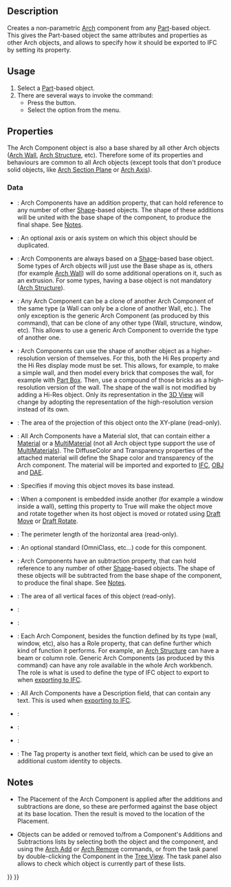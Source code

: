 <languages/>
<translate>

<!--T:21-->
{{Docnav
|[[BIM_Library|Library]]
|[[Arch_Reference|Reference]]
|[[BIM_Workbench|BIM]]
|IconL=BIM_Library.svg
|IconR=Arch_Reference.svg
|IconC=Workbench_BIM.svg
}}

<!--T:1-->
{{GuiCommand
|Name=Arch Component
|MenuLocation=3D/BIM → Generic 3D Tools → Component‎‏‎
|Workbenches=[[BIM_Workbench|BIM]]
}}

==Description== <!--T:2-->

<!--T:3-->
Creates a non-parametric [[BIM_Workbench|Arch]] component from any [[Part_Workbench|Part]]-based object. This gives the Part-based object the same attributes and properties as other Arch objects, and allows to specify how it should be exported to IFC by setting its {{PropertyData|Ifc Type}} property.

==Usage== <!--T:4-->

<!--T:5-->
# Select a [[Part_Workbench|Part]]-based object.
# There are several ways to invoke the command:
#* Press the {{Button|[[Image:Arch_Component.svg|16px]] [[Arch_Component|Component]]}} button.
#* Select the {{MenuCommand|3D/BIM → Generic 3D Tools → [[Image:Arch_Component.svg|16px]] Component}} option from the menu.

==Properties== <!--T:25-->

<!--T:7-->
The Arch Component object is also a base shared by all other Arch objects ([[Arch_Wall|Arch Wall]], [[Arch_Structure|Arch Structure]], etc). Therefore some of its properties and behaviours are common to all Arch objects (except tools that don't produce solid objects, like [[Arch_SectionPlane|Arch Section Plane]] or [[Arch_Axis|Arch Axis]]).

===Data=== <!--T:26-->

<!--T:27-->
{{TitleProperty|Component}}

<!--T:9-->
* {{PropertyData|Additions|LinkList}}: Arch Components have an addition property, that can hold reference to any number of other [[Part_Workbench|Shape]]-based objects. The shape of these additions will be united with the base shape of the component, to produce the final shape. See [[#Notes|Notes]].

<!--T:28-->
* {{PropertyData|Axis|Link}}: An optional axis or axis system on which this object should be duplicated.

<!--T:8-->
* {{PropertyData|Base|Link}}: Arch Components are always based on a [[Part_Workbench|Shape]]-based base object. Some types of Arch objects will just use the Base shape as is, others (for example [[Arch_Wall|Arch Wall]]) will do some additional operations on it, such as an extrusion. For some types, having a base object is not mandatory ([[Arch_Structure|Arch Structure]]).

<!--T:14-->
* {{PropertyData|Clone Of|Link}}: Any Arch Component can be a clone of another Arch Component of the same type (a Wall can only be a clone of another Wall, etc.). The only exception is the generic Arch Component (as produced by this command), that can be clone of any other type (Wall, structure, window, etc). This allows to use a generic Arch Component to override the type of another one.

<!--T:19-->
* {{PropertyData|Hi Res|Link}}: Arch Components can use the shape of another object as a higher-resolution version of themselves. For this, both the Hi Res property and the Hi Res display mode must be set. This allows, for example, to make a simple wall, and then model every brick that composes the wall, for example with [[Part_Box|Part Box]]. Then, use a compound of those bricks as a high-resolution version of the wall. The shape of the wall is not modified by adding a Hi-Res object. Only its representation in the [[3D_View|3D View]] will change by adopting the representation of the high-resolution version instead of its own.

<!--T:29-->
* {{PropertyData|Horizontal Area|Area}}: The area of the projection of this object onto the XY-plane (read-only).

<!--T:17-->
* {{PropertyData|Material|Link}}: All Arch Components have a Material slot, that can contain either a [[Arch SetMaterial|Material]] or a [[Arch_MultiMaterial|MultiMaterial]] (not all Arch object type support the use of [[Arch_MultiMaterial|MultiMaterials]]). The DiffuseColor and Transparency properties of the attached material will define the Shape color and transparency of the Arch component. The material will be imported and exported to [[Arch_IFC|IFC]], [[Arch_OBJ|OBJ]] and [[Arch_DAE|DAE]].

<!--T:30-->
* {{PropertyData|Move Base|Bool}}: Specifies if moving this object moves its base instead.

<!--T:18-->
* {{PropertyData|Move With Host|Bool}}: When a component is embedded inside another (for example a window inside a wall), setting this property to True will make the object move and rotate together when its host object is moved or rotated using [[Draft_Move|Draft Move]] or [[Draft_Rotate|Draft Rotate]].

<!--T:31-->
* {{PropertyData|Perimeter Length|Length}}: The perimeter length of the horizontal area (read-only).

<!--T:32-->
* {{PropertyData|Standard Code|String}}: An optional standard (OmniClass, etc…) code for this component.

<!--T:10-->
* {{PropertyData|Subtractions|LinkList}}: Arch Components have an subtraction property, that can hold reference to any number of other [[Part_Workbench|Shape]]-based objects. The shape of these objects will be subtracted from the base shape of the component, to produce the final shape. See [[#Notes|Notes]].

<!--T:33-->
* {{PropertyData|Vertical Area|Area}}: The area of all vertical faces of this object (read-only).

<!--T:34-->
{{TitleProperty|IFC}}

<!--T:35-->
* {{PropertyData|Ifc Data|Map|Hidden}}:

<!--T:36-->
* {{PropertyData|Ifc Properties|Map|Hidden}}:

<!--T:13-->
* {{PropertyData|Ifc Type|Enumeration}}: Each Arch Component, besides the function defined by its type (wall, window, etc), also has a Role property, that can define further which kind of function it performs. For example, an [[Arch_Structure|Arch Structure]] can have a beam or column role. Generic Arch Components (as produced by this command) can have any role available in the whole Arch workbench. The role is what is used to define the type of IFC object to export to when [[Arch_IFC|exporting to IFC]].

<!--T:37-->
{{TitleProperty|IFC Attributes}}

<!--T:15-->
* {{PropertyData|Description|String}}: All Arch Components have a Description field, that can contain any text. This is used when [[Arch_IFC|exporting to IFC]].

<!--T:38-->
* {{PropertyData|Global Id|String}}:

<!--T:39-->
* {{PropertyData|Object Type|String}}:

<!--T:40-->
* {{PropertyData|Predefined Type|Enumeration}}:

<!--T:16-->
* {{PropertyData|Tag|Enumeration}}: The Tag property is another text field, which can be used to give an additional custom identity to objects.

==Notes== <!--T:41-->

<!--T:11-->
* The Placement of the Arch Component is applied after the additions and subtractions are done, so these are performed against the base object at its base location. Then the result is moved to the location of the Placement.

<!--T:12-->
* Objects can be added or removed to/from a Component's Additions and Subtractions lists by selecting both the object and the component, and using the [[Arch_Add|Arch Add]] or [[Arch_Remove|Arch Remove]] commands, or from the task panel by double-clicking the Component in the [[Tree_View|Tree View]]. The task panel also allows to check which object is currently part of these lists.


<!--T:22-->
{{Docnav
|[[BIM_Library|Library]]
|[[Arch_Reference|Reference]]
|[[BIM_Workbench|BIM]]
|IconL=BIM_Library.svg
|IconR=Arch_Reference.svg
|IconC=Workbench_BIM.svg
}}

</translate>
{{BIM_Tools_navi{{#translation:}}}}
{{Userdocnavi{{#translation:}}}}